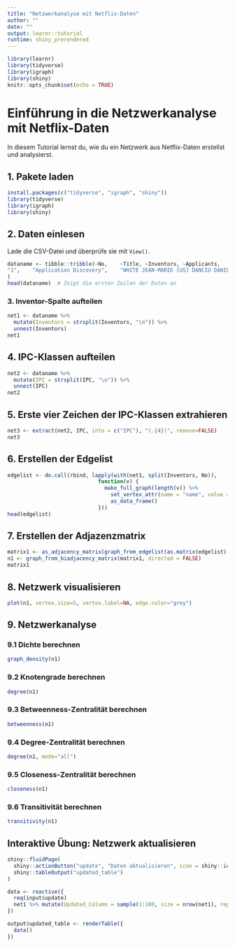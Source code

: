 ---
title: "Netzwerkanalyse mit Netflix-Daten"
author: ""
date: ""
output: learnr::tutorial
runtime: shiny_prerendered
---

```{r setup, include=FALSE}
library(learnr)
library(tidyverse)
library(igraph)
library(shiny)
knitr::opts_chunk$set(echo = TRUE)
```

# Einführung in die Netzwerkanalyse mit Netflix-Daten

In diesem Tutorial lernst du, wie du ein Netzwerk aus Netflix-Daten erstellst und analysierst.

## 1. Pakete laden

```{r install-packages, eval=FALSE}
install.packages(c("tidyverse", "igraph", "shiny"))
library(tidyverse)
library(igraph)
library(shiny)
```

## 2. Daten einlesen

Lade die CSV-Datei und überprüfe sie mit `View()`.

```{r exercise-daten-laden, exercise=TRUE}
dataname <- tibble::tribble(~No,	~Title,	~Inventors,	~Applicants,	~Publication number, ~Earliest priority,	~IPC,	~CPC,	~Publication date,	~Earliest publication,	~Family number, 
"1",	"Application Discovery",	"WHITE JEAN-MARIE [US] DANCIU DANIEL [CH]",	"NETFLIX INC [US]",	"US10931735B2 US2014006474A1",	"28.06.2012",	"H04L29/08 H04N21/41 H04N21/4363 H04N21/442 H04N21/47 H04N21/4782 H04N21/462 H04N21/478",	"G06F15/16 (KR) G06F9/445 (KR) H04L67/025 (EP,US) H04L67/10 (US) H04L67/51 (EP,US) H04N21/4126 (EP,KR,US) H04N21/43637 (EP,US) H04N21/44227 (EP,US) H04N21/4622 (EP) H04N21/47 (EP,US) H04N21/478 (EP) H04N21/4782 (EP,US) H04N21/4622 (US) H04N21/478 (US)",	"2014-01-02 2021-02-23",	"28.12.2013", "48747371"
)
head(dataname)  # Zeigt die ersten Zeilen der Daten an
```

### 3. Inventor-Spalte aufteilen

```{r exercise-unnest-inventors, exercise=TRUE, exercise.setup="exercise-daten-laden"}
net1 <- dataname %>% 
  mutate(Inventors = strsplit(Inventors, "\n")) %>% 
  unnest(Inventors)
net1
```

## 4. IPC-Klassen aufteilen

```{r exercise-unnest-ipc, exercise=TRUE}
net2 <- dataname %>% 
  mutate(IPC = strsplit(IPC, "\n")) %>% 
  unnest(IPC)
net2
```

## 5. Erste vier Zeichen der IPC-Klassen extrahieren

```{r exercise-extract-ipc, exercise=TRUE}
net3 <- extract(net2, IPC, into = c("IPC"), "(.{4})", remove=FALSE)
net3
```

## 6. Erstellen der Edgelist

```{r exercise-create-edgelist, exercise=TRUE}
edgelist <- do.call(rbind, lapply(with(net1, split(Inventors, No)),
                             function(v) {
                               make_full_graph(length(v)) %>%
                                 set_vertex_attr(name = "name", value = v) %>%
                                 as_data_frame()
                             }))
head(edgelist)
```

## 7. Erstellen der Adjazenzmatrix

```{r exercise-create-matrix, exercise=TRUE}
matrix1 <- as_adjacency_matrix(graph_from_edgelist(as.matrix(edgelist), directed=FALSE))
n1 <- graph_from_biadjacency_matrix(matrix1, directed = FALSE)
matrix1
```

## 8. Netzwerk visualisieren

```{r exercise-plot-network, exercise=TRUE}
plot(n1, vertex.size=5, vertex.label=NA, edge.color="grey")
```

## 9. Netzwerkanalyse

### 9.1 Dichte berechnen

```{r exercise-calculate-density, exercise=TRUE}
graph_density(n1)
```

### 9.2 Knotengrade berechnen

```{r exercise-calculate-degree, exercise=TRUE}
degree(n1)
```

### 9.3 Betweenness-Zentralität berechnen

```{r exercise-calculate-betweenness, exercise=TRUE}
betweenness(n1)
```

### 9.4 Degree-Zentralität berechnen

```{r exercise-calculate-degree-centrality, exercise=TRUE}
degree(n1, mode="all")
```

### 9.5 Closeness-Zentralität berechnen

```{r exercise-calculate-closeness, exercise=TRUE}
closeness(n1)
```

### 9.6 Transitivität berechnen

```{r exercise-calculate-transitivity, exercise=TRUE}
transitivity(n1)
```

## Interaktive Übung: Netzwerk aktualisieren

```{r interactive-ui, echo=FALSE}
shiny::fluidPage(
  shiny::actionButton("update", "Daten aktualisieren", icon = shiny::icon("refresh")),
  shiny::tableOutput("updated_table")
)
```

```{r interactive-server, context="server"}
data <- reactive({
  req(input$update)
  net1 %>% mutate(Updated_Column = sample(1:100, size = nrow(net1), replace = TRUE))
})

output$updated_table <- renderTable({
  data()
})
```
